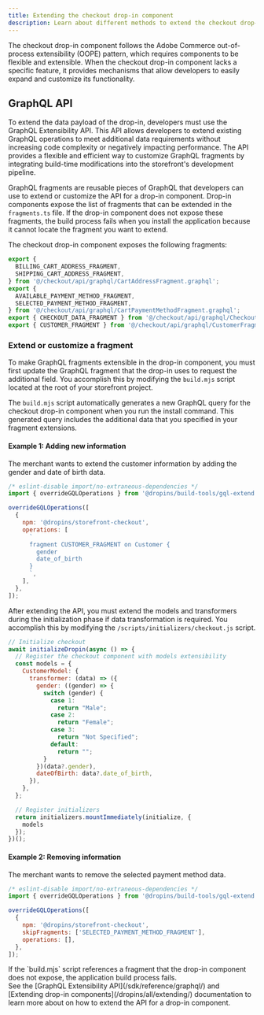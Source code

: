 ```yaml
---
title: Extending the checkout drop-in component
description: Learn about different methods to extend the checkout drop-in component.
---
```



The checkout drop-in component follows the Adobe Commerce out-of-process extensibility (OOPE) pattern, which requires components to be flexible and extensible. When the checkout drop-in component lacks a specific feature, it provides mechanisms that allow developers to easily expand and customize its functionality.

## GraphQL API

To extend the data payload of the drop-in, developers must use the GraphQL Extensibility API. This API allows developers to extend existing GraphQL operations to meet additional data requirements without increasing code complexity or negatively impacting performance. The API provides a flexible and efficient way to customize GraphQL fragments by integrating build-time modifications into the storefront's development pipeline.

GraphQL fragments are reusable pieces of GraphQL that developers can use to extend or customize the API for a drop-in component. Drop-in components expose the list of fragments that can be extended in the `fragments.ts` file. If the drop-in component does not expose these fragments, the build process fails when you install the application because it cannot locate the fragment you want to extend.

The checkout drop-in component exposes the following fragments:

```js title='fragments.ts'
export {
  BILLING_CART_ADDRESS_FRAGMENT,
  SHIPPING_CART_ADDRESS_FRAGMENT,
} from '@/checkout/api/graphql/CartAddressFragment.graphql';
export {
  AVAILABLE_PAYMENT_METHOD_FRAGMENT,
  SELECTED_PAYMENT_METHOD_FRAGMENT,
} from '@/checkout/api/graphql/CartPaymentMethodFragment.graphql';
export { CHECKOUT_DATA_FRAGMENT } from '@/checkout/api/graphql/CheckoutDataFragment.graphql';
export { CUSTOMER_FRAGMENT } from '@/checkout/api/graphql/CustomerFragment.graphql';
```

### Extend or customize a fragment

To make GraphQL fragments extensible in the drop-in component, you must first update the GraphQL fragment that the drop-in uses to request the additional field. You accomplish this by modifying the `build.mjs` script located at the root of your storefront project.

The `build.mjs` script automatically generates a new GraphQL query for the checkout drop-in component when you run the install command. This generated query includes the additional data that you specified in your fragment extensions.

#### Example 1: Adding new information

The merchant wants to extend the customer information by adding the gender and date of birth data.

```js title='build.mjs'
/* eslint-disable import/no-extraneous-dependencies */
import { overrideGQLOperations } from '@dropins/build-tools/gql-extend.js';

overrideGQLOperations([
  {
    npm: '@dropins/storefront-checkout',
    operations: [
      `
      fragment CUSTOMER_FRAGMENT on Customer {
        gender
        date_of_birth
      }
      `,
    ],
  },
]);
```

After extending the API, you must extend the models and transformers during the initialization phase if data transformation is required. You accomplish this by modifying the `/scripts/initializers/checkout.js` script.

```js title='/scripts/initializers/checkout.js'
// Initialize checkout
await initializeDropin(async () => {
  // Register the checkout component with models extensibility
  const models = {
    CustomerModel: {
      transformer: (data) => ({
        gender: ((gender) => {
          switch (gender) {
            case 1:
              return "Male";
            case 2:
              return "Female";
            case 3:
              return "Not Specified";
            default:
              return "";
          }
        })(data?.gender),
        dateOfBirth: data?.date_of_birth,
      }),
    },
  };

  // Register initializers
  return initializers.mountImmediately(initialize, {
    models
  });
})();
```

#### Example 2: Removing information

The merchant wants to remove the selected payment method data. 

```js title='build.mjs'
/* eslint-disable import/no-extraneous-dependencies */
import { overrideGQLOperations } from '@dropins/build-tools/gql-extend.js';

overrideGQLOperations([
  {
    npm: '@dropins/storefront-checkout',
    skipFragments: ['SELECTED_PAYMENT_METHOD_FRAGMENT'],
    operations: [],
  },
]);
```

<Aside type="caution" title="Extending fragments">
If the `build.mjs` script references a fragment that the drop-in component does not expose, the application build process fails.
</Aside>

<Aside type="note" title="Extending drop-in components">
See the [GraphQL Extensibility API](/sdk/reference/graphql/) and [Extending drop-in components](/dropins/all/extending/) documentation to learn more about on how to extend the API for a drop-in component.
</Aside>